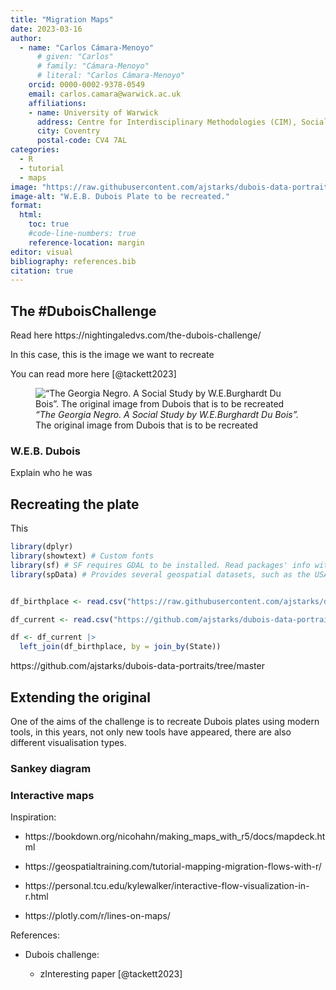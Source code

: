 ```yaml
---
title: "Migration Maps"
date: 2023-03-16
author:  
  - name: "Carlos Cámara-Menoyo"
      # given: "Carlos"
      # family: "Cámara-Menoyo"
      # literal: "Carlos Cámara-Menoyo"
    orcid: 0000-0002-9378-0549
    email: carlos.camara@warwick.ac.uk
    affiliations:
    - name: University of Warwick
      address: Centre for Interdisciplinary Methodologies (CIM), Social Sciences Building
      city: Coventry
      postal-code: CV4 7AL
categories:
  - R
  - tutorial
  - maps
image: "https://raw.githubusercontent.com/ajstarks/dubois-data-portraits/master/challenge/challenge09/original-plate-08.jpg"
image-alt: "W.E.B. Dubois Plate to be recreated."
format:
  html:
    toc: true
    #code-line-numbers: true
    reference-location: margin
editor: visual
bibliography: references.bib
citation: true
---
```


## The #DuboisChallenge

Read here https://nightingaledvs.com/the-dubois-challenge/

In this case, this is the image we want to recreate

You can read more here [@tackett2023]

::: column-page
![*"The Georgia Negro. A Social Study by W.E.Burghardt Du Bois".* The original image from Dubois that is to be recreated](https://raw.githubusercontent.com/ajstarks/dubois-data-portraits/master/challenge/challenge09/original-plate-08.jpg){#fig-original}
:::

### W.E.B. Dubois

Explain who he was

## Recreating the plate

This

```r
library(dplyr)
library(showtext) # Custom fonts
library(sf) # SF requires GDAL to be installed. Read packages' info with instructions.
library(spData) # Provides several geospatial datasets, such as the USA.


df_birthplace <- read.csv("https://raw.githubusercontent.com/ajstarks/dubois-data-portraits/master/plate08/birthplace.csv")

df_current <- read.csv("https://github.com/ajstarks/dubois-data-portraits/raw/master/plate08/present.csv")

df <- df_current |> 
  left_join(df_birthplace, by = join_by(State))

```

https://github.com/ajstarks/dubois-data-portraits/tree/master

## Extending the original

One of the aims of the challenge is to recreate Dubois plates using modern tools, in this years, not only new tools have appeared, there are also different visualisation types.

### Sankey diagram

### Interactive maps

Inspiration:

-   https://bookdown.org/nicohahn/making_maps_with_r5/docs/mapdeck.html

-   https://geospatialtraining.com/tutorial-mapping-migration-flows-with-r/

-   https://personal.tcu.edu/kylewalker/interactive-flow-visualization-in-r.html

-   https://plotly.com/r/lines-on-maps/

References:

-   Dubois challenge:

    -   zInteresting paper [@tackett2023]
